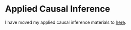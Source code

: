 # Applied Causal Inference

I have moved my applied causal inference materials to [here](https://thecauses.github.io/frameworks.html).
